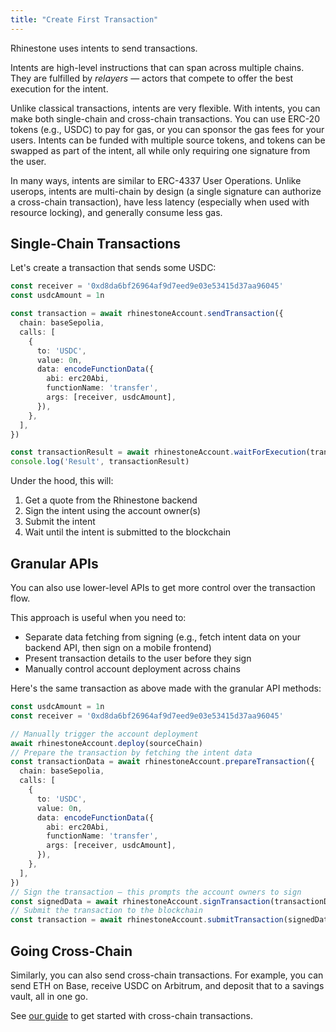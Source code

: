 ```yaml
---
title: "Create First Transaction"
---
```


Rhinestone uses intents to send transactions.

Intents are high-level instructions that can span across multiple chains. They are fulfilled by _relayers_ — actors that compete to offer the best execution for the intent.

Unlike classical transactions, intents are very flexible. With intents, you can make both single-chain and cross-chain transactions. You can use ERC-20 tokens (e.g., USDC) to pay for gas, or you can sponsor the gas fees for your users. Intents can be funded with multiple source tokens, and tokens can be swapped as part of the intent, all while only requiring one signature from the user.

In many ways, intents are similar to ERC-4337 User Operations. Unlike userops, intents are multi-chain by design (a single signature can authorize a cross-chain transaction), have less latency (especially when used with resource locking), and generally consume less gas.

## Single-Chain Transactions

Let's create a transaction that sends some USDC:

```ts
const receiver = '0xd8da6bf26964af9d7eed9e03e53415d37aa96045'
const usdcAmount = 1n

const transaction = await rhinestoneAccount.sendTransaction({
  chain: baseSepolia,
  calls: [
    {
      to: 'USDC',
      value: 0n,
      data: encodeFunctionData({
        abi: erc20Abi,
        functionName: 'transfer',
        args: [receiver, usdcAmount],
      }),
    },
  ],
})

const transactionResult = await rhinestoneAccount.waitForExecution(transaction)
console.log('Result', transactionResult)
```

Under the hood, this will:

1) Get a quote from the Rhinestone backend
2) Sign the intent using the account owner(s)
3) Submit the intent
4) Wait until the intent is submitted to the blockchain

## Granular APIs

You can also use lower-level APIs to get more control over the transaction flow.

This approach is useful when you need to:
- Separate data fetching from signing (e.g., fetch intent data on your backend API, then sign on a mobile frontend)
- Present transaction details to the user before they sign
- Manually control account deployment across chains

Here's the same transaction as above made with the granular API methods:

```ts
const usdcAmount = 1n
const receiver = '0xd8da6bf26964af9d7eed9e03e53415d37aa96045'

// Manually trigger the account deployment
await rhinestoneAccount.deploy(sourceChain)
// Prepare the transaction by fetching the intent data
const transactionData = await rhinestoneAccount.prepareTransaction({
  chain: baseSepolia,
  calls: [
    {
      to: 'USDC',
      value: 0n,
      data: encodeFunctionData({
        abi: erc20Abi,
        functionName: 'transfer',
        args: [receiver, usdcAmount],
      }),
    },
  ],
})
// Sign the transaction — this prompts the account owners to sign
const signedData = await rhinestoneAccount.signTransaction(transactionData)
// Submit the transaction to the blockchain
const transaction = await rhinestoneAccount.submitTransaction(signedData)
```

## Going Cross-Chain

Similarly, you can also send cross-chain transactions. For example, you can send ETH on Base, receive USDC on Arbitrum, and deposit that to a savings vault, all in one go.

See [our guide](../intents/multi-chain-intent) to get started with cross-chain transactions.
